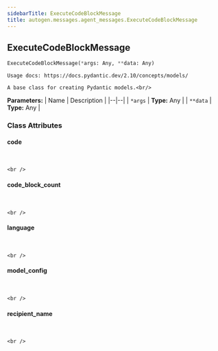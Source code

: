 ```yaml
---
sidebarTitle: ExecuteCodeBlockMessage
title: autogen.messages.agent_messages.ExecuteCodeBlockMessage
---
```

<h2 id="autogen.messages.agent_messages.ExecuteCodeBlockMessage" class="doc doc-heading">
    <code class="doc-symbol doc-symbol-heading doc-symbol-class"></code>
    <span class="doc doc-object-name doc-class-name">ExecuteCodeBlockMessage</span>
</h2>

```python
ExecuteCodeBlockMessage(*args: Any, **data: Any)
```

    Usage docs: https://docs.pydantic.dev/2.10/concepts/models/
    
    A base class for creating Pydantic models.<br/>

<b>Parameters:</b>
| Name | Description |
|--|--|
| `*args` | **Type:** Any |
| `**data` | **Type:** Any |

### Class Attributes

<code class="doc-symbol doc-symbol-heading doc-symbol-attribute"></code>
#### code
<br />

    <br />

<code class="doc-symbol doc-symbol-heading doc-symbol-attribute"></code>
#### code_block_count
<br />

    <br />

<code class="doc-symbol doc-symbol-heading doc-symbol-attribute"></code>
#### language
<br />

    <br />

<code class="doc-symbol doc-symbol-heading doc-symbol-attribute"></code>
#### model_config
<br />

    <br />

<code class="doc-symbol doc-symbol-heading doc-symbol-attribute"></code>
#### recipient_name
<br />

    <br />